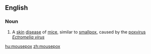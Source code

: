 ==English==

===Noun===
{{en-noun|-}}

# A [[skin]] [[disease]] of [[mice]], similar to [[smallpox]], caused by the [[poxvirus]] ''[[Ectromelia virus ]]''

[[hu:mousepox]]
[[zh:mousepox]]